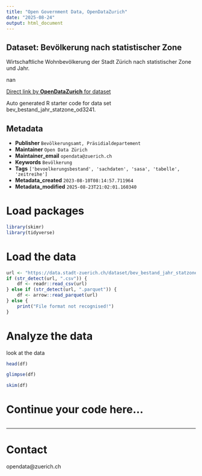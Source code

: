 ```yaml
---
title: "Open Government Data, OpenDataZurich"
date: "2025-08-24"
output: html_document
---
```


## Dataset: Bevölkerung nach statistischer Zone


Wirtschaftliche Wohnbevölkerung der Stadt Zürich nach statistischer Zone und Jahr.


nan

[Direct link by **OpenDataZurich** for dataset](https://data.stadt-zuerich.ch/dataset/bev_bestand_jahr_statzone_od3241)

Auto generated R starter code for data set bev_bestand_jahr_statzone_od3241.

## Metadata

- **Publisher** `Bevölkerungsamt, Präsidialdepartement`
- **Maintainer** `Open Data Zürich`
- **Maintainer_email** `opendata@zuerich.ch`
- **Keywords** `Bevölk­erung`
- **Tags** `['bevoelkerungsbestand', 'sachdaten', 'sasa', 'tabelle', 'zeitreihe']`
- **Metadata_created** `2023-08-10T08:14:57.711964`
- **Metadata_modified** `2025-08-23T21:02:01.160340`


# Load packages

```r
library(skimr)
library(tidyverse)
```

# Load the data

```r
url <- "https://data.stadt-zuerich.ch/dataset/bev_bestand_jahr_statzone_od3241/download/BEV324OD3241.csv"
if (str_detect(url, ".csv")) {
    df <- readr::read_csv(url)
} else if (str_detect(url, ".parquet")) {
    df <- arrow::read_parquet(url)
} else {
    print("File format not recognised!")
}
```

# Analyze the data

look at the data
```r
head(df)
```

```r
glimpse(df)
```

```r
skim(df)
```

# Continue your code here...

```r

```

------------------------------------------------------------------------

# Contact

opendata@zuerich.ch
